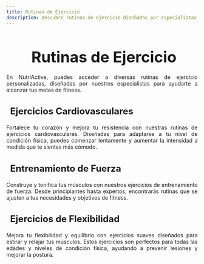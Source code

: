 ```yaml
---
title: Rutinas de Ejercicio
description: Descubre rutinas de ejercicio diseñadas por especialistas en NutriActive.
---
```



<Head />

<main>
<h1 style="font-size: 2.5rem; font-weight: bold; margin-bottom: 20px; text-align: center;">
  <i class="fas fa-dumbbell" style="color: #3498db; margin-right: 10px;"></i>
  Rutinas de Ejercicio
</h1>

<p style="text-align: justify;">
  En NutriActive, puedes acceder a diversas rutinas de ejercicio personalizadas,
  diseñadas por nuestros especialistas para ayudarte a alcanzar tus metas de
  fitness.
</p>

<h3 style="font-size: 1.5rem; font-weight: bold; margin-bottom: 20px; text-align: left;">
  <i class="fas fa-heartbeat" style="color: #e74c3c; margin-right: 10px;"></i> Ejercicios
  Cardiovasculares
</h3>
<p style="text-align: justify;">
  Fortalece tu corazón y mejora tu resistencia con nuestras rutinas de
  ejercicios cardiovasculares. Diseñadas para adaptarse a tu nivel de condición
  física, puedes comenzar lentamente y aumentar la intensidad a medida que te
  sientas más cómodo.
</p>

<h3 style="font-size: 1.5rem; font-weight: bold; margin-bottom: 20px; text-align: left;">
  <i class="fas fa-dumbbell" style="color: #f39c12; margin-right: 10px;"></i> Entrenamiento
  de Fuerza
</h3>
<p style="text-align: justify;">
  Construye y tonifica tus músculos con nuestros ejercicios de entrenamiento de
  fuerza. Desde principiantes hasta expertos, encontrarás rutinas que se ajusten
  a tus necesidades y objetivos de fitness.
</p>

<h3 style="font-size: 1.5rem; font-weight: bold; margin-bottom: 20px; text-align: left;">
  <i class="fas fa-child" style="color: #2ecc71; margin-right: 10px;"></i> Ejercicios
  de Flexibilidad
</h3>

<p style="text-align: justify;">
  Mejora tu flexibilidad y equilibrio con ejercicios suaves diseñados para estirar y relajar tus músculos. Estos ejercicios son perfectos para todas las edades y niveles de condición física, ayudando a prevenir lesiones y mejorar la postura.
</p>
</main>